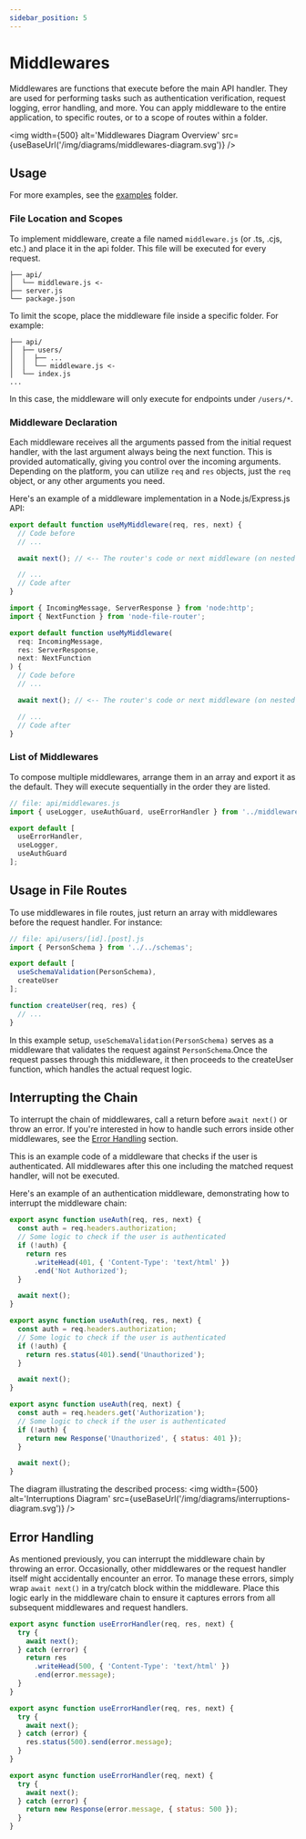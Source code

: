 ```yaml
---
sidebar_position: 5
---
```



# Middlewares

Middlewares are functions that execute before the main API handler. They are used for performing tasks
such as authentication verification, request logging, error handling, and more. You can apply middleware
to the entire application, to specific routes, or to a scope of routes within a folder.

<img
  width={500}
  alt='Middlewares Diagram Overview'
  src={useBaseUrl('/img/diagrams/middlewares-diagram.svg')}
/>

## Usage

For more examples, see the [examples](https://github.com/Danilqa/node-file-router/tree/main/examples/typescript) folder.

### File Location and Scopes

To implement middleware, create a file named `middleware.js` (or .ts, .cjs, etc.) and place it in the api folder.
This file will be executed for every request.

```
├── api/
│  └── middleware.js <-
├── server.js
└── package.json
```

To limit the scope, place the middleware file inside a specific folder. For example:
```
├── api/
│  ├── users/
│  │  ├── ...
│  │  └── middleware.js <-
│  └── index.js
...
```

In this case, the middleware will only execute for endpoints under `/users/*`.

### Middleware Declaration

Each middleware receives all the arguments passed from the initial request handler, with the last argument always
being the next function. This is provided automatically, giving you control over the incoming arguments.
Depending on the platform, you can utilize `req` and `res` objects, just the `req` object, or any other arguments
you need.

Here's an example of a middleware implementation in a Node.js/Express.js API:

<Tabs>
<TabItem value="js" label="JavaScript" default>

```js
export default function useMyMiddleware(req, res, next) {
  // Code before
  // ...

  await next(); // <-- The router's code or next middleware (on nested levels)

  // ...
  // Code after
}
```

</TabItem>
<TabItem value="ts" label="TypeScript">

```ts
import { IncomingMessage, ServerResponse } from 'node:http';
import { NextFunction } from 'node-file-router';

export default function useMyMiddleware(
  req: IncomingMessage,
  res: ServerResponse,
  next: NextFunction
) {
  // Code before
  // ...

  await next(); // <-- The router's code or next middleware (on nested levels)

  // ...
  // Code after
}
```

</TabItem>
</Tabs>

### List of Middlewares

To compose multiple middlewares, arrange them in an array and export it as the default. They will execute sequentially
in the order they are listed.

```js
// file: api/middlewares.js
import { useLogger, useAuthGuard, useErrorHandler } from '../middlewares';

export default [
  useErrorHandler,
  useLogger,
  useAuthGuard
];
```

## Usage in File Routes

To use middlewares in file routes, just return an array with middlewares before the request handler.
For instance:

```js
// file: api/users/[id].[post].js
import { PersonSchema } from '../../schemas';

export default [
  useSchemaValidation(PersonSchema),
  createUser
];

function createUser(req, res) {
  // ...
}
```

In this example setup, `useSchemaValidation(PersonSchema)` serves as a middleware that validates the request
against `PersonSchema`.Once the request passes through this middleware, it then proceeds to the createUser function,
which handles the actual request logic.

## Interrupting the Chain

To interrupt the chain of middlewares, call a return before `await next()` or throw an error. If you're interested
in how to handle such errors inside other middlewares, see the [Error Handling](#error-handling) section.

This is an example code of a middleware that checks if the user is authenticated. All middlewares after this one
including the matched request handler, will not be executed.

Here's an example of an authentication middleware, demonstrating how to interrupt
the middleware chain:

<Tabs>
<TabItem value="pure-node" label="Pure Node.js" default>

```js
export async function useAuth(req, res, next) {
  const auth = req.headers.authorization;
  // Some logic to check if the user is authenticated
  if (!auth) {
    return res
      .writeHead(401, { 'Content-Type': 'text/html' })
      .end('Not Authorized');
  }

  await next();
}
```

</TabItem>
<TabItem value="express.js" label="Express.js">

```js
export async function useAuth(req, res, next) {
  const auth = req.headers.authorization;
  // Some logic to check if the user is authenticated
  if (!auth) {
    return res.status(401).send('Unauthorized');
  }

  await next();
}
```

</TabItem>
<TabItem value="Bun" label="Bun">

```js
export async function useAuth(req, next) {
  const auth = req.headers.get('Authorization');
  // Some logic to check if the user is authenticated
  if (!auth) {
    return new Response('Unauthorized', { status: 401 });
  }

  await next();
}
  ```

</TabItem>
</Tabs>

The diagram illustrating the described process:
<img
  width={500}
  alt='Interruptions Diagram'
  src={useBaseUrl('/img/diagrams/interruptions-diagram.svg')}
/>


## Error Handling

As mentioned previously, you can interrupt the middleware chain by throwing an error. Occasionally, other middlewares
or the request handler itself might accidentally encounter an error. To manage these errors, simply wrap `await next()`
in a try/catch block within the middleware. Place this logic early in the middleware chain to ensure it captures
errors from all subsequent middlewares and request handlers.

<Tabs>
<TabItem value="pure-node" label="Pure Node.js" default>

```js
export async function useErrorHandler(req, res, next) {
  try {
    await next();
  } catch (error) {
    return res
      .writeHead(500, { 'Content-Type': 'text/html' })
      .end(error.message);
  }
}
```

</TabItem>
<TabItem value="express.js" label="Express.js">

```js
export async function useErrorHandler(req, res, next) {
  try {
    await next();
  } catch (error) {
    res.status(500).send(error.message);
  }
}
```

</TabItem>
<TabItem value="Bun" label="Bun">

```js
export async function useErrorHandler(req, next) {
  try {
    await next();
  } catch (error) {
    return new Response(error.message, { status: 500 });
  }
}
```

</TabItem>
</Tabs>